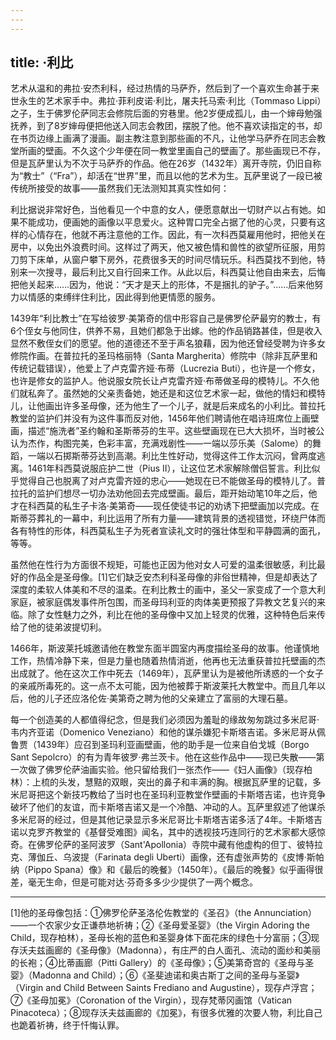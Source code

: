 ```yaml
---
---
---
```

title: ·利比
---




艺术从温和的弗拉·安杰利科，经过热情的马萨乔，然后到了一个喜欢生命甚于来世永生的艺术家手中。弗拉·菲利皮诺·利比，屠夫托马索·利比（Tommaso Lippi）之子，生于佛罗伦萨同志会修院后面的穷巷里。他2岁便成孤儿，由一个婶母勉强抚养，到了8岁婶母便把他送入同志会教团，摆脱了他。他不喜欢读指定的书，却在书页边缘上画满了漫画。副主教注意到那些画的不凡，让他学马萨乔在同志会教堂所画的壁画。不久这个少年便在同一教堂里画自己的壁画了。那些画现已不存，但是瓦萨里认为不次于马萨乔的作品。他在26岁（1432年）离开寺院，仍旧自称为“教士”（“Fra”），却活在“世界”里，而且以他的艺术为生。瓦萨里说了一段已被传统所接受的故事——虽然我们无法测知其真实性如何：

利比据说非常好色，当他看见一个中意的女人，便愿意献出一切财产以占有她。如果不能成功，便画她的画像以平息爱火。这种胃口完全占据了他的心灵，只要有这样的心情存在，他就不再注意他的工作。因此，有一次科西莫雇用他时，把他关在房中，以免出外浪费时间。这样过了两天，他又被色情和兽性的欲望所征服，用剪刀剪下床单，从窗户攀下房外，花费很多天的时间尽情玩乐。科西莫找不到他，特别来一次搜寻，最后利比又自行回来工作。从此以后，科西莫让他自由来去，后悔把他关起来……因为，他说：“天才是天上的形体，不是捆扎的驴子。”……后来他努力以情感的束缚绊住利比，因此得到他更情愿的服务。



1439年“利比教士”在写给彼罗·美第奇的信中形容自己是佛罗伦萨最穷的教士，有6个侄女与他同住，供养不易，且她们都急于出嫁。他的作品销路甚佳，但是收入显然不敷侄女们的愿望。他的道德还不至于声名狼藉，因为他还曾经受聘为许多女修院作画。在普拉托的圣玛格丽特（Santa Margherita）修院中（除非瓦萨里和传统记载错误），他爱上了卢克雷齐娅·布蒂（Lucrezia Buti），也许是一个修女，也许是修女的监护人。他说服女院长让卢克雷齐娅·布蒂做圣母的模特儿。不久他们就私奔了。虽然她的父亲责备她，她还是和这位艺术家一起，做他的情妇和模特儿，让他画出许多圣母像，还为他生了一个儿子，就是后来成名的小利比。普拉托教堂的监护们并没有为这件事而反对他，1456年他们聘请他在唱诗班席位上画壁画，描述“施洗者”圣约翰和圣斯蒂芬的生平。这些壁画现在已大大损坏，当时被公认为杰作，构图完美，色彩丰富，充满戏剧性——一端以莎乐美（Salome）的舞蹈，一端以石掷斯蒂芬达到高潮。利比生性好动，觉得这件工作太沉闷，曾两度逃离。1461年科西莫说服庇护二世（Pius Ⅱ），让这位艺术家解除僧侣誓言。利比似乎觉得自己也脱离了对卢克雷齐娅的忠心——她现在已不能做圣母的模特儿了。普拉托的监护们想尽一切办法劝他回去完成壁画。最后，距开始动笔10年之后，他才在科西莫的私生子卡洛·美第奇——现任使徒书记的劝诱下把壁画加以完成。在斯蒂芬葬礼的一幕中，利比运用了所有力量——建筑背景的透视错觉，环绕尸体而各有特性的形体，科西莫私生子为死者宣读礼文时的强壮体型和平静圆满的面孔，等等。

虽然他在性行为方面很不规矩，可能也正因为他对女人可爱的温柔很敏感，利比最好的作品全是圣母像。[1]它们缺乏安杰利科圣母像的非俗世精神，但是却表达了深度的柔软人体美和不尽的温柔。在利比教士的画中，圣父一家变成了一个意大利家庭，被家庭偶发事件所包围，而圣母玛利亚的肉体美更预报了异教文艺复兴的来临。除了女性魅力之外，利比在他的圣母像中又加上轻灵的优雅，这种特色后来传给了他的徒弟波提切利。

1466年，斯波莱托城邀请他在教堂东面半圆室内再度描绘圣母的故事。他谨慎地工作，热情冷静下来，但是力量也随着热情消逝，他再也无法重获普拉托壁画的杰出成就了。他在这次工作中死去（1469年），瓦萨里认为是被他所诱惑的一个女子的亲戚所毒死的。这一点不太可能，因为他被葬于斯波莱托大教堂中。而且几年以后，他的儿子还应洛伦佐·美第奇之聘为他的父亲建立了富丽的大理石墓。

每一个创造美的人都值得纪念，但是我们必须因为羞耻的缘故匆匆跳过多米尼哥·韦内齐亚诺（Domenico Veneziano）和他的谋杀嫌犯卡斯塔吉诺。多米尼哥从佩鲁贾（1439年）应召到圣玛利亚画壁画，他的助手是一位来自伯戈城（Borgo Sant Sepolcro）的有为青年彼罗·弗兰茨卡。他在这些作品中——现已失散——第一次做了佛罗伦萨油画实验。他只留给我们一张杰作——《妇人画像》（现存柏林）：上梳的头发，慧黠的双眼，突出的鼻子和丰满的胸。根据瓦萨里的记载，多米尼哥把这个新技巧教给了当时也在圣玛利亚教堂作壁画的卡斯塔吉诺，也许竞争破坏了他们的友谊，而卡斯塔吉诺又是一个冷酷、冲动的人。瓦萨里叙述了他谋杀多米尼哥的经过，但是其他记录显示多米尼哥比卡斯塔吉诺多活了4年。卡斯塔吉诺以克罗齐教堂的《基督受难图》闻名，其中的透视技巧连同行的艺术家都大感惊奇。在佛罗伦萨的圣阿波罗（Sant'Apollonia）寺院中藏有他虚构的但丁、彼特拉克、薄伽丘、乌波提（Farinata degli Uberti）画像，还有虚张声势的《皮博·斯帕纳（Pippo Spana）像》和《最后的晚餐》（1450年）。《最后的晚餐》似乎画得很差，毫无生命，但是可能对达·芬奇多多少少提供了一两个概念。



* * *



[1]他的圣母像包括：①佛罗伦萨圣洛伦佐教堂的《圣召》（the Annunciation）——一个农家少女正谦恭地祈祷；②《圣母爱圣婴》（the Virgin Adoring the Child，现存柏林），圣母长袍的蓝色和圣婴身体下面花床的绿色十分富丽；③现存沃夫兹画廊的《圣母像》（Madonna），有庄严的白人面孔、流动的面纱和美丽的长袍；④比蒂画廊（Pitti Gallery）的《圣母像》；⑤美第奇宫的《圣母与圣婴》（Madonna and Child）；⑥《圣斐迪诺和奥古斯丁之间的圣母与圣婴》（Virgin and Child Between Saints Frediano and Augustine），现存卢浮宫；⑦《圣母加冕》（Coronation of the Virgin），现存梵蒂冈画馆（Vatican Pinacoteca）；⑧现存沃夫兹画廊的《加冕》，有很多优雅的次要人物，利比自己也跪着祈祷，终于忏悔认罪。
